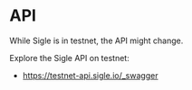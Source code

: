 
# API

<Callout type="warning" emoji="⚠️">
    While Sigle is in testnet, the API might change.
</Callout>

Explore the Sigle API on testnet:

- https://testnet-api.sigle.io/_swagger
